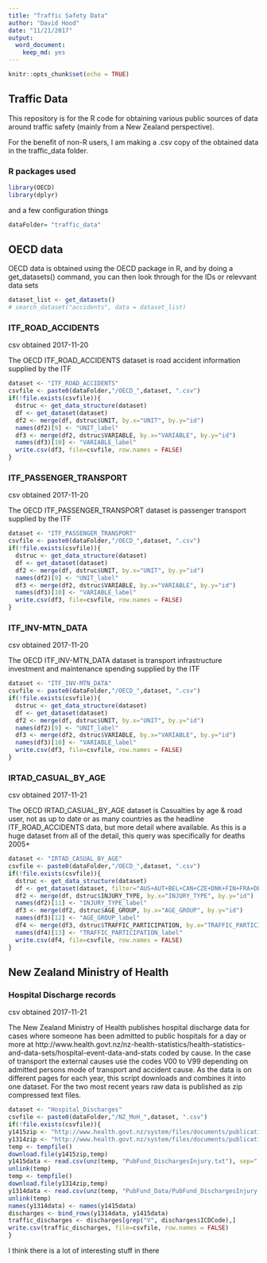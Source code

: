 ```yaml
---
title: "Traffic Safety Data"
author: "David Hood"
date: "11/21/2017"
output: 
  word_document: 
    keep_md: yes
---
```


```r
knitr::opts_chunk$set(echo = TRUE)
```

## Traffic Data

This repository is for the R code for obtaining various public sources of data around traffic safety (mainly from a New Zealand perspective).

For the benefit of non-R users, I am making a .csv copy of the obtained data in the traffic_data folder.

### R packages used

```r
library(OECD)
library(dplyr)
```

and a few configuration things

```r
dataFolder= "traffic_data"
```


## OECD data

OECD data is obtained using the OECD package in R, and by doing a get_datasets() command, you can then look through for the IDs or relevvant data sets

```r
dataset_list <- get_datasets()
# search_dataset("accidents", data = dataset_list)
```

### ITF_ROAD_ACCIDENTS

csv obtained 2017-11-20

The OECD ITF_ROAD_ACCIDENTS dataset is road accident information supplied by the ITF

```r
dataset <- "ITF_ROAD_ACCIDENTS"
csvfile <- paste0(dataFolder,"/OECD_",dataset, ".csv")
if(!file.exists(csvfile)){
  dstruc <- get_data_structure(dataset)
  df <- get_dataset(dataset)
  df2 <- merge(df, dstruc$UNIT, by.x="UNIT", by.y="id")
  names(df2)[9] <- "UNIT_label"
  df3 <- merge(df2, dstruc$VARIABLE, by.x="VARIABLE", by.y="id")
  names(df3)[10] <- "VARIABLE_label"
  write.csv(df3, file=csvfile, row.names = FALSE)
}
```


### ITF_PASSENGER_TRANSPORT

csv obtained 2017-11-20

The OECD ITF_PASSENGER_TRANSPORT dataset is passenger transport supplied by the ITF

```r
dataset <- "ITF_PASSENGER_TRANSPORT"
csvfile <- paste0(dataFolder,"/OECD_",dataset, ".csv")
if(!file.exists(csvfile)){
  dstruc <- get_data_structure(dataset)
  df <- get_dataset(dataset)
  df2 <- merge(df, dstruc$UNIT, by.x="UNIT", by.y="id")
  names(df2)[9] <- "UNIT_label"
  df3 <- merge(df2, dstruc$VARIABLE, by.x="VARIABLE", by.y="id")
  names(df3)[10] <- "VARIABLE_label"
  write.csv(df3, file=csvfile, row.names = FALSE)
}
```


### ITF_INV-MTN_DATA

csv obtained 2017-11-20

The OECD ITF_INV-MTN_DATA dataset is transport infrastructure investment and maintenance spending supplied by the ITF

```r
dataset <- "ITF_INV-MTN_DATA"
csvfile <- paste0(dataFolder,"/OECD_",dataset, ".csv")
if(!file.exists(csvfile)){
  dstruc <- get_data_structure(dataset)
  df <- get_dataset(dataset)
  df2 <- merge(df, dstruc$UNIT, by.x="UNIT", by.y="id")
  names(df2)[9] <- "UNIT_label"
  df3 <- merge(df2, dstruc$VARIABLE, by.x="VARIABLE", by.y="id")
  names(df3)[10] <- "VARIABLE_label"
  write.csv(df3, file=csvfile, row.names = FALSE)
}
```

### IRTAD_CASUAL_BY_AGE

csv obtained 2017-11-21

The OECD IRTAD_CASUAL_BY_AGE dataset is Casualties by age & road user, not as up to date or as many countries as the headline ITF_ROAD_ACCIDENTS data, but more detail where available. As this is a huge dataset from all of the detail, this query was specifically for deaths 2005+

```r
dataset <- "IRTAD_CASUAL_BY_AGE"
csvfile <- paste0(dataFolder,"/OECD_",dataset, ".csv")
if(!file.exists(csvfile)){
  dstruc <- get_data_structure(dataset)
  df <- get_dataset(dataset, filter="AUS+AUT+BEL+CAN+CZE+DNK+FIN+FRA+DEU+GRC+HUN+ISL+IRL+ISR+ITA+JPN+KOR+LTU+LUX+NLD+NZL+NOR+POL+PRT+SVN+ESP+SWE+CHE+GBR+GB-IRTAD+GBR-NIR+USA+ARG+CHL.740.110+120+130+140+150+190+230+240+250+260+270+280+290+310+370.1010+1050+1030+1040+1060+1100+1110+1120+1140.NUMBER.CORRECTED", start_time = 2005, end_time = 2016, pre_formatted = TRUE)
  df2 <- merge(df, dstruc$INJURY_TYPE, by.x="INJURY_TYPE", by.y="id")
  names(df2)[11] <- "INJURY_TYPE_label"
  df3 <- merge(df2, dstruc$AGE_GROUP, by.x="AGE_GROUP", by.y="id")
  names(df3)[12] <- "AGE_GROUP_label"
  df4 <- merge(df3, dstruc$TRAFFIC_PARTICIPATION, by.x="TRAFFIC_PARTICIPATION", by.y="id")
  names(df4)[13] <- "TRAFFIC_PARTICIPATION_label"
  write.csv(df4, file=csvfile, row.names = FALSE)
}
```

## New Zealand Ministry of Health

### Hospital Discharge records

csv obtained 2017-11-21

The New Zealand Ministry of Health publishes hospital discharge data for cases where someone has been admitted to public hospitals for a day or more at http://www.health.govt.nz/nz-health-statistics/health-statistics-and-data-sets/hospital-event-data-and-stats coded by cause. In the case of transport the external causes use the codes V00 to V99 depending on admitted persons mode of transport and accident cause. As the data is on different pages for each year, this script downloads and combines it into one dataset. For the two most recent years raw data is published as zip compressed text files.

```r
dataset <- "Hospital_Discharges"
csvfile <- paste0(dataFolder,"/NZ_MoH_",dataset, ".csv")
if(!file.exists(csvfile)){
y1415zip <- "http://www.health.govt.nz/system/files/documents/publications/publicly-funded-discharges-2014-15-data.zip"
y1314zip <- "http://www.health.govt.nz/system/files/documents/publications/publicly-funded-discharges-2013-14-data.zip"
temp <- tempfile()
download.file(y1415zip,temp)
y1415data <- read.csv(unz(temp, "PubFund_DischargesInjury.txt"), sep="|", stringsAsFactors = FALSE)
unlink(temp)
temp <- tempfile()
download.file(y1314zip,temp)
y1314data <- read.csv(unz(temp, "PubFund_Data/PubFund_DischargesInjury.txt"), sep="|", stringsAsFactors = FALSE)
unlink(temp)
names(y1314data) <- names(y1415data)
discharges <- bind_rows(y1314data, y1415data)
traffic_discharges <- discharges[grep("V", discharges$ICDCode),]
write.csv(traffic_discharges, file=csvfile, row.names = FALSE)
}
```

I think there is a lot of interesting stuff in there




